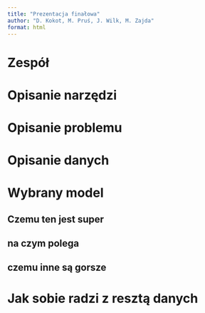 ```yaml
---
title: "Prezentacja finałowa"
author: "D. Kokot, M. Pruś, J. Wilk, M. Zajda"
format: html
---
```


# Zespół

# Opisanie narzędzi

# Opisanie problemu

# Opisanie danych

# Wybrany model
## Czemu ten jest super

## na czym polega

## czemu inne są gorsze

# Jak sobie radzi z resztą danych

